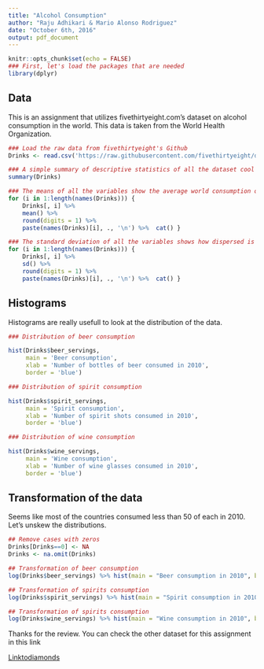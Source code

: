 ```yaml
---
title: "Alcohol Consumption"
author: "Raju Adhikari & Mario Alonso Rodriguez"
date: "October 6th, 2016"
output: pdf_document
---
```


```r
knitr::opts_chunk$set(echo = FALSE)
### First, let's load the packages that are needed
library(dplyr)
```

## Data

This is an assignment that utilizes fivethirtyeight.com's dataset on alcohol consumption in the world. This data is taken from the World Health Organization.  

```r

### Load the raw data from fivethirtyeight's Github
Drinks <- read.csv('https://raw.githubusercontent.com/fivethirtyeight/data/master/alcohol-consumption/drinks.csv')

### A simple summary of descriptive statistics of all the dataset cool
summary(Drinks)

### The means of all the variables show the average world consumption of each drink
for (i in 1:length(names(Drinks))) {
    Drinks[, i] %>%
    mean() %>%
    round(digits = 1) %>%
    paste(names(Drinks)[i], ., '\n') %>%  cat() }

### The standard deviation of all the variables shows how dispersed is the data
for (i in 1:length(names(Drinks))) {
    Drinks[, i] %>%
    sd() %>%
    round(digits = 1) %>%
    paste(names(Drinks)[i], ., '\n') %>%  cat() }

```

## Histograms

Histograms are really usefull to look at the distribution of the data.

```r

### Distribution of beer consumption

hist(Drinks$beer_servings,
     main = 'Beer consumption',
     xlab = 'Number of bottles of beer consumed in 2010',
     border = 'blue')

### Distribution of spirit consumption

hist(Drinks$spirit_servings,
     main = 'Spirit consumption',
     xlab = 'Number of spirit shots consumed in 2010', 
     border = 'blue')

### Distribution of wine consumption

hist(Drinks$wine_servings,
     main = 'Wine consumption',
     xlab = 'Number of wine glasses consumed in 2010',
     border = 'blue')
```

## Transformation of the data

Seems like most of the countries consumed less than 50 of each in 2010. Let's unskew the distributions. 


```r
## Remove cases with zeros
Drinks[Drinks==0] <- NA
Drinks <- na.omit(Drinks)

## Transformation of beer consumption
log(Drinks$beer_servings) %>% hist(main = "Beer consumption in 2010", border = 'blue')

## Transformation of spirits consumption
log(Drinks$spirit_servings) %>% hist(main = "Spirit consumption in 2010", border = 'blue')

## Transformation of spirits consumption
log(Drinks$wine_servings) %>% hist(main = "Wine consumption in 2010", border = 'blue')

```

Thanks for the review. You can check the other dataset for this assignment in this link

[Linktodiamonds](https://github.com/marioalonsorodriguezv/Assignment1/blob/master/Assignment1_Raju.R "Diamonds")
